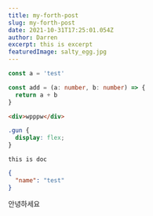 ```yaml
---
title: my-forth-post
slug: my-forth-post
date: 2021-10-31T17:25:01.054Z
author: Darren
excerpt: this is excerpt
featuredImage: salty_egg.jpg
---
```


```js
const a = 'test'
```

```typescript
const add = (a: number, b: number) => {
  return a + b
}
```

```html
<div>wpppw</div>
```

```css
.gun {
  display: flex;
}
```

```doc
this is doc
```

```json
{
  "name": "test"
}
```

안녕하세요
